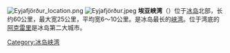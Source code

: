 {{unreferenced|time=2018-09-05T11:15:18+00:00}}
{{Coord|65|51|N|18|08|W|region:IS_type:waterbody|display=title}}
[[Image:Eyjafjörður_location.png|right]]
[[Image:Eyjafjörður.jpeg|right]]
'''埃亚峡湾'''（{{lang-is|Eyjafjörður}}）位于[[冰岛|冰岛]]北部，长约60公里，最大宽25公里，平均宽6～10公里。是冰岛最长的[[峡湾|峡湾]]。位于湾底的[[阿克雷里|阿克雷里]]是冰岛第二大城市。

[[Category:冰岛峡湾|Category:冰岛峡湾]]